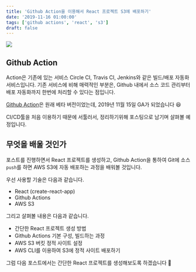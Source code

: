 ```yaml
---
title: 'Github Action을 이용해서 React 프로젝트 S3에 배포하기'
date: '2019-11-16 01:00:00'
tags: ['github actions', 'react', 's3']
draft: false
---
```


![](https://velog.velcdn.com/post-images/loakick/9e868460-0816-11ea-96f1-e34b08653fe7/-2019-11-16-11.10.55.png)

## Github Action

Action은 기존에 있는 서비스 Circle CI, Travis CI, Jenkins와 같은 빌드/배포 자동화 서비스입니다. 기존 서비스에 비해 매력적인 부분은, Github 내에서 소스 코드 관리부터 배포 자동화까지 한번에 처리할 수 있다는 점입니다.

[Github Action](https://github.com/features/actions)은 원래 베타 버전이었는데, 2019년 11월 15일 GA가 되었습니다 😆

CI/CD툴을 처음 이용하기 때문에 서툴러서, 정리하기위해 포스팅으로 남기며 살펴볼 예정입니다.

## 무엇을 배울 것인가

포스트를 진행하면서 React 프로젝트를 생성하고, Github Action을 통하여 Git에 소스 `push`를 하면 AWS S3에 자동 배포하는 과정을 배워볼 것입니다.

우선 사용할 기술은 다음과 같습니다.

- React (create-react-app)
- Github Actions
- AWS S3

그리고 살펴볼 내용은 다음과 같습니다.

- 간단한 React 프로젝트 생성 방법
- Github Actions 기본 구성, 빌드하는 과정
- AWS S3 버킷 정적 사이트 설정
- AWS CLI를 이용하여 S3에 정적 사이트 배포하기

그럼 다음 포스트에서는 간단한 React 프로젝트를 생성해보도록 하겠습니다 🌈
